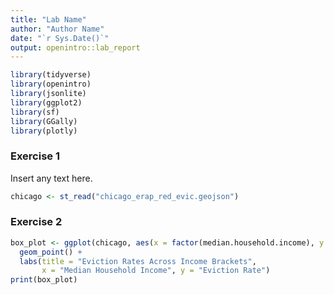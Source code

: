 ```yaml
---
title: "Lab Name"
author: "Author Name"
date: "`r Sys.Date()`"
output: openintro::lab_report
---
```


```r

library(tidyverse)
library(openintro)
library(jsonlite)
library(ggplot2)
library(sf)
library(GGally)
library(plotly)
```

### Exercise 1

Insert any text here.

```r

chicago <- st_read("chicago_erap_red_evic.geojson")
```


### Exercise 2

```r
box_plot <- ggplot(chicago, aes(x = factor(median.household.income), y = eviction.rate)) +
  geom_point() +
  labs(title = "Eviction Rates Across Income Brackets",
       x = "Median Household Income", y = "Eviction Rate")
print(box_plot)
```


```r

```



